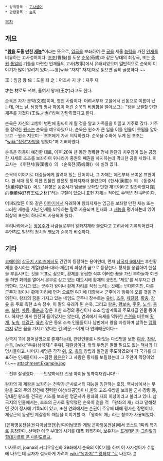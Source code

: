  * 상위항목 : [[고사성어]]
 * 관련항목 : [[순욱]]

[[목차]]
== 개요 ==
'''"[[왕]]을 도울 만한 [[재능]]"'''이라는 뜻으로, [[임금]]을 보좌하여 큰 [[공]]을 세울 [[능력]]을 가진 [[인재]]를 비유하는 고사성어이다. [[조조]](曹操)를 도운 [[순욱]](荀彧)과 같은 당대의 최강국, 또는 [[중원]] [[통일]]의 기틀을 마련한 인재들의 고사(故事)에서 유래되었으며 일반적으로 순욱의 이야기가 많이 알려져 있다.~~왕[wiki:"자지" 자지]재로 읽으면 심히 골룸하다.~~

王：임금 왕
佐：도울 좌
之：어조사 지
才：재주 재

才는 材로도 쓰며, 줄여서 왕재(王才)라고도 한다. 

순욱은 자가 문약(文若)이며, 영천 사람이다. 어려서부터 고을에서 신동으로 이름이 났는데, 어느 날, 남양의 명사 하옹이 어린 순욱의 비범함을 알아보고는 "왕을 보필할 만한 재주를 가졌다(王佐才也)"라며 감탄하였다고 한다.

순욱은 자신의 고향이 병란에 휩싸이게 될 것을 알고 가족들을 이끌고 기주로 갔다. 기주를 장악한 [[원소]]는 순욱을 예우하였으나, 순욱은 원소가 큰 일을 이룰 인물이 못됨을 알아보고 --원소 지못미-- 조조에게 가서 의탁하였다. 순욱을 수하에 두게 된 조조는 "[[wiki:"장량"자방]]을 얻었다"며 기뻐하였다.

순욱은 하옹이 예견한 대로, 이후 20여 년 동안 정확한 정세 판단과 치우침이 없는 공정한 자세로 조조를 보좌하여 위나라가 중원의 패권을 차지하는데 막대한 공을 세웠다. 이 고사는 《후한서(後漢書)》의 〈순욱전(荀彧傳)〉에 실려 있다.

순욱의 이야기로 대중들에게 알려져 있는 단어이나, 그 자체는 예전부터 쓰여온 표현이다. 한 세대 정도 이전 인물인 왕윤도 왕좌지재라 불렸으며《한서(漢書)》의 〈동중서전(董仲舒傳)〉에도 "유향은 동중서가 임금을 보좌할 만한 재목이라고 칭찬하였다(劉向稱董仲舒有王佐之材)"라는 구절이 있으니 표현 자체는 적어도 수백년 전 부터이다. 

어찌되었든 이와 같은 [[이야기]]에서 유래하여 왕좌지재는 임금을 보좌할 만한 재능 또는 그러한 재능을 지닌 인재를 비유하는 말로 사용되며 인재와 그 [[재능]]을 평가하는데 있어 최상의 표현의 하나로써 사용되어 왔다.

우리나라에서는 [[정몽주]]가 사람들로부터 왕좌지재라 불렸다고 고려사에 기록되어있다. 우연히도 말년의 정치적 행보가 순욱과 비슷하다.

== 기타 ==
[[코에이]]의 [[삼국지 시리즈]]에서도 간간이 등장하는 용어인데, 먼저 [[삼국지 6]]에서는 후한황제를 중시하는 계열(왕좌-대의-재간)의 최상위 꿈으로 등장한다. 황제를 옹립하여 한실을 부흥시키는 것을 목표로 삼으며, 황제를 옹립한 직후 이러한 꿈을 가진 부하들과 회견을 하면 회의를 열어서 본부로 삼고 있는 대도시에 황제의 궁전인 '제도'를 세우자고 건의한다. 모시고 있는 군주가 왕이나 황제 자리를 직접 노리는 것에는 반대하지만, 다른 군주가 왕이나 황제 자리에 먼저 오르면 여기에 대항해서 군주에게 왕위에 오를 것을 건의한다. 왕좌의 꿈을 가지고 있는 네임드 군주나 장수로는 [[유비]], [[조운]], [[제갈량]], [[황충]], [[강유]] 등 주로 촉한 소속 장수, 이 말의 유래가 된 순욱, 그리고 [[왕윤]], [[황보숭]], [[주준]], [[노식]], [[동승]], [[복완]], [[마등]], [[목순]]과 같은 후한 조정의 중신이나 조조 암살계획의 주모자급 인물 등이다. 하지만 이게 완전히 들어맞지는 않는데, 연의에서 옥새를 먹튀한 [[손견]]을 비롯해 [[황개]], [[노숙]], [[제갈근]], [[육손]] 같은 동오 소속 인물들이나 남만에서 왕을 자칭하며 날뛰는 [[맹획]]까지 같은 꿈을 가지고 있다는 건 의문.--이게 다 연의때문이다--

삼국지 11에 용어설명으로 존재하는데, 관련인물로 나와있는 다섯명을 보면 [[여상]], [[장량]], [[순욱]], [wiki:"주유(삼국지)" 주유], [[제갈량]]이다. 앞의 두명은 말할 필요도 없는 [[책사]]의 대명사들이고. 나머지 세명은 각각 [[위]], [[오]], [[촉]]의 창립과 발전을 주도하였으며 각 국가를 대표하는 인재들이다.~~잠깐 [[왕윤]]은? 그 사람은 황제를 보필했는데 그 주인이 막장이었다.~~
attachment:Example.jpg

--전부 잘생겼다.--
--안녕하세요 신생 아이돌 왕좌지재입니다!--

왕좌의 재
제왕을 보좌하는 전략가·군사로서의 재능을 칭찬하는 호칭, 역사상에서는 무왕을 도와 주의 창건에 진력한 여상(태공망)이나,한의 고조·유방을 보좌한 군사·장량 등, 강대한 왕조를 건국한 시조를 보좌한 명군사가 왕좌의 재의 이상이라고 불리고 있다. 삼국지의 인물에서는, 조조의 군사로 활약했던 순욱이 젊을 적 「왕좌의 재」라고 말해졌던 것이 정사에 기록되어 있고, 또한 연의에서는 손권이 주유에 대해 평가한 장면이나, 제갈근의 동생인 제갈량의 재능을 이야기할 때 「왕좌의 재」라는 칭호가 사용되었다. 

[은하영웅전설(반다이남코판)|반다이남코판 게임 은하영웅전설]에서 코스트 1짜리 특기로 등장한다. 선택한 아군 부대의 사기를 대폭 회복하며, 보유자는 [[프레데리카 그린힐]]과 [[힐데가르트 폰 마린도르프]].

마사토끼, joana의 커피우유신화 39화에서 순욱의 이야기를 하며 이 사자성어가 수업에 나오는데 글자가 절묘하게 가려져 [[wiki:"왕자지"'''왕좌지''']]로 나온다. [http://comic.naver.com/webtoon/detail.nhn?titleId=105533&no=39&weekday=thu #] 
